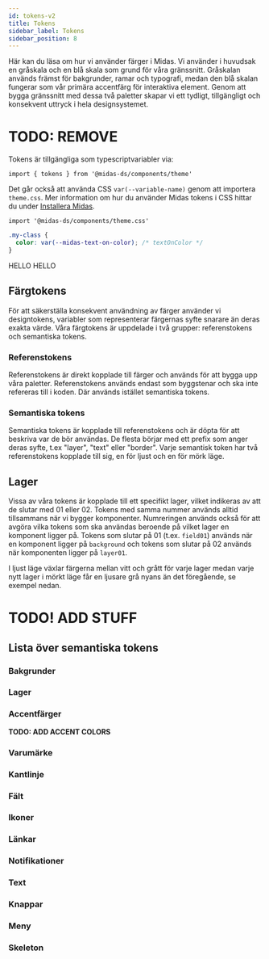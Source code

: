 ```yaml
---
id: tokens-v2
title: Tokens
sidebar_label: Tokens
sidebar_position: 8
---
```



Här kan du läsa om hur vi använder färger i Midas. Vi använder i huvudsak en gråskala och en blå skala som grund för
våra gränssnitt. Gråskalan används främst för bakgrunder, ramar och typografi, medan den blå skalan fungerar som vår
primära accentfärg för interaktiva element. Genom att bygga gränssnitt med dessa två paletter skapar vi ett tydligt,
tillgängligt och konsekvent uttryck i hela designsystemet.

<ColorSpectrum/>

# TODO: REMOVE

Tokens är tillgängliga som typescriptvariabler via:

```tsx
import { tokens } from '@midas-ds/components/theme'
```

Det går också att använda CSS `var(--variable-name)` genom att importera `theme.css`. Mer information om
hur du använder Midas tokens i CSS hittar du under [Installera Midas](/get-started/install/).

```tsx
import '@midas-ds/components/theme.css'
```

```css
.my-class {
  color: var(--midas-text-on-color); /* textOnColor */
}
```

<div style={{backgroundColor: variables.backgroundInverse, color: variables.textOnColor}}>HELLO HELLO</div>

## Färgtokens

För att säkerställa konsekvent användning av färger använder vi designtokens, variabler som representerar färgernas syfte
snarare än deras exakta värde. Våra färgtokens är uppdelade i två grupper: referenstokens och semantiska tokens.

### Referenstokens

Referenstokens är direkt kopplade till färger och används för att bygga upp våra paletter. Referenstokens används
endast som byggstenar och ska inte refereras till i koden. Där används istället semantiska tokens.

### Semantiska tokens

Semantiska tokens är kopplade till referenstokens och är döpta för att beskriva var de bör användas. De flesta börjar
med ett prefix som anger deras syfte, t.ex "layer", "text" eller "border". Varje semantisk token har två referenstokens
kopplade till sig, en för ljust och en för mörk läge.

<TokenNaming/>

## Lager

Vissa av våra tokens är kopplade till ett specifikt lager, vilket indikeras av att de slutar med 01 eller 02.
Tokens med samma nummer används alltid tillsammans när vi bygger komponenter. Numreringen används också för att avgöra
vilka tokens som ska användas beroende på vilket lager en komponent ligger på. Tokens som slutar på 01 (t.ex. `field01`)
används när en komponent ligger på `background` och tokens som slutar på 02 används när komponenten ligger på `layer01`.

I ljust läge växlar färgerna mellan vitt och grått för varje lager medan varje nytt lager i mörkt läge får en ljusare
grå nyans än det föregående, se exempel nedan.

<Layers/>

# TODO! ADD STUFF

## Lista över semantiska tokens

### Bakgrunder

<TokenList tokens={tokens.background} />

### Lager

<TokenList tokens={tokens.layer} />

### Accentfärger

**TODO: ADD ACCENT COLORS**

### Varumärke

<TokenList tokens={tokens.brand} />

### Kantlinje

<TokenList tokens={tokens.border} />

### Fält

<TokenList tokens={tokens.field} />

### Ikoner

<TokenList tokens={tokens.icon} />

### Länkar

<TokenList tokens={tokens.link} />

### Notifikationer

<TokenList tokens={tokens.support} />

### Text

<TokenList tokens={tokens.text} />

### Knappar

<TokenList tokens={tokens.button} />

### Meny

<TokenList tokens={tokens.menu} />

### Skeleton

<TokenList tokens={tokens.skeleton} />
